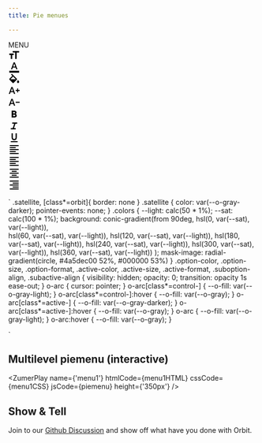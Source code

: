 ```yaml
---
title: Pie menues

---
```



<div class="bigbang ">
  <div class="gravity-spot">
    <div class="orbit-6 shrink-30 colors option-color"></div>
    <div class="orbit-0">
      <div class="satellite at-center">MENU</div>
    </div>
    <div class="orbit-3">
      <o-arc class="grow-1x control-size" onmouseup="handleClick('size')"></o-arc>
      <o-arc class="grow-1x control-format" onmouseup="handleClick('format')"></o-arc>
      <o-arc class="grow-1x control-color" onmouseup="handleClick('color')"></o-arc>
    </div>
    <div class="orbit-4 shrink-10">
      <o-arc class="shrink-60 active-size"></o-arc>
      <o-arc class="shrink-60 active-format"></o-arc>
      <o-arc class="shrink-60 active-color"></o-arc>
    </div>
    <div class="orbit-3 from-60">
      <div class="satellite ">
        <div class="capsule">
          <svg xmlns="http://www.w3.org/2000/svg" height="24px" viewBox="0 -960 960 960" width="24px" fill="var(--o-gray-darker)"><path d="M560-160v-520H360v-120h520v120H680v520H560Zm-360 0v-320H80v-120h360v120H320v320H200Z"/></svg>
        </div>
      </div>
      <div class="satellite ">
        <div class="capsule">
          <svg xmlns="http://www.w3.org/2000/svg" height="24px" viewBox="0 -960 960 960" width="24px" fill="var(--o-gray-darker)"><path d="M80 0v-160h800V0H80Zm140-280 210-560h100l210 560h-96l-50-144H368l-52 144h-96Zm176-224h168l-82-232h-4l-82 232Z"/></svg>
        </div>
      </div>
      <div class="satellite ">
        <div class="capsule">
          <svg xmlns="http://www.w3.org/2000/svg" height="24px" viewBox="0 -960 960 960" width="24px" fill="var(--o-gray-darker)"><path d="M346-140 100-386q-10-10-15-22t-5-25q0-13 5-25t15-22l230-229-106-106 62-65 400 400q10 10 14.5 22t4.5 25q0 13-4.5 25T686-386L440-140q-10 10-22 15t-25 5q-13 0-25-5t-22-15Zm47-506L179-432h428L393-646Zm399 526q-36 0-61-25.5T706-208q0-27 13.5-51t30.5-47l42-54 44 54q16 23 30 47t14 51q0 37-26 62.5T792-120Z"/></svg>
        </div>
      </div>
    </div>
    <div class="orbit-5 shrink-70 range-120 option-size">
      <o-arc class="outer-orbit grow-1x"></o-arc>
      <o-arc class="outer-orbit grow-1x"></o-arc>
      <div class="satellite outer-orbit grow-1x angle-30">
        <div class="capsule">
          <svg xmlns="http://www.w3.org/2000/svg" height="24px" viewBox="0 -960 960 960" width="24px" fill="var(--o-gray-darker)"><path d="m40-200 210-560h100l210 560h-96l-51-143H187l-51 143H40Zm176-224h168l-82-232h-4l-82 232Zm504 104v-120H600v-80h120v-120h80v120h120v80H800v120h-80Z"/></svg>
        </div>
      </div>
      <div class="satellite outer-orbit grow-1x angle-90">
        <div class="capsule">
          <svg xmlns="http://www.w3.org/2000/svg" height="24px" viewBox="0 -960 960 960" width="24px" fill="var(--o-gray-darker)"><path d="m40-200 210-560h100l210 560h-96l-51-143H187l-51 143H40Zm176-224h168l-82-232h-4l-82 232Zm384-16v-80h320v80H600Z"/></svg>
        </div>
      </div>
    </div>
    <div class="orbit-5 shrink-70 from-120 range-120 option-format ">
      <o-arc class="outer-orbit grow-1x subcontrol-align" onmouseup="handleClick('align', true)"></o-arc>
      <o-arc class="outer-orbit grow-1x subcontrol-bold" onmouseup="handleClick('bold', true)"></o-arc>
      <o-arc class="outer-orbit grow-1x subcontrol-underline" onmouseup="handleClick('underline', true)"></o-arc>
      <o-arc class="outer-orbit grow-1x subcontrol-italic" onmouseup="handleClick('italic', true)"></o-arc>
      <div class="satellite spin-lock box outer-orbit grow-1x   angle-225">
        <div class="capsule">
          <svg xmlns="http://www.w3.org/2000/svg" height="24px" viewBox="0 -960 960 960" width="24px" fill="var(--o-gray-darker)"><path d="M272-200v-560h221q65 0 120 40t55 111q0 51-23 78.5T602-491q25 11 55.5 41t30.5 90q0 89-65 124.5T501-200H272Zm121-112h104q48 0 58.5-24.5T566-372q0-11-10.5-35.5T494-432H393v120Zm0-228h93q33 0 48-17t15-38q0-24-17-39t-44-15h-95v109Z"/></svg>
        </div>
      </div>
      <div class="satellite spin-lock box outer-orbit grow-1x  angle-195">
        <div class="capsule">
          <svg xmlns="http://www.w3.org/2000/svg" height="24px" viewBox="0 -960 960 960" width="24px" fill="var(--o-gray-darker)"><path d="M200-200v-100h160l120-360H320v-100h400v100H580L460-300h140v100H200Z"/></svg>
        </div>
      </div>
      <div class="satellite spin-lock box outer-orbit grow-1x  angle-165">
        <div class="capsule">
          <svg xmlns="http://www.w3.org/2000/svg" height="24px" viewBox="0 -960 960 960" width="24px" fill="var(--o-gray-darker)"><path d="M200-120v-80h560v80H200Zm280-160q-101 0-157-63t-56-167v-330h103v336q0 56 28 91t82 35q54 0 82-35t28-91v-336h103v330q0 104-56 167t-157 63Z"/></svg>
        </div>
      </div>
      <div class="satellite spin-lock box outer-orbit grow-1x angle-135">
        <div class="capsule">
          <svg xmlns="http://www.w3.org/2000/svg" height="24px" viewBox="0 -960 960 960" width="24px" fill="var(--o-gray-darker)"><path d="M120-120v-80h720v80H120Zm0-160v-80h480v80H120Zm0-160v-80h720v80H120Zm0-160v-80h480v80H120Zm0-160v-80h720v80H120Z"/></svg>
        </div>
      </div>
    </div>
    <div class="orbit-6 shrink-10 from-120 range-30">
      <o-arc class="shrink-60 subactive-align"></o-arc>
    </div>
    <div class="orbit-7 shrink-80 from-90 range-90 suboption-align">
      <o-arc class="outer-orbit grow-1x"></o-arc>
      <o-arc class="outer-orbit grow-1x"></o-arc>
      <o-arc class="outer-orbit grow-1x"></o-arc>
      <div class="satellite spin-lock outer-orbit grow-1x angle-165">
        <div class="capsule">
          <svg xmlns="http://www.w3.org/2000/svg" height="24px" viewBox="0 -960 960 960" width="24px" fill="var(--o-gray-darker)"><path d="M120-120v-80h720v80H120Zm0-160v-80h480v80H120Zm0-160v-80h720v80H120Zm0-160v-80h480v80H120Zm0-160v-80h720v80H120Z"/></svg>
        </div>
      </div>
      <div class="satellite spin-lock outer-orbit grow-1x angle-135">
        <div class="capsule">
          <svg xmlns="http://www.w3.org/2000/svg" height="24px" viewBox="0 -960 960 960" width="24px" fill="var(--o-gray-darker)"><path d="M120-120v-80h720v80H120Zm160-160v-80h400v80H280ZM120-440v-80h720v80H120Zm160-160v-80h400v80H280ZM120-760v-80h720v80H120Z"/></svg>
        </div>
      </div>
      <div class="satellite spin-lock outer-orbit grow-1x angle-105">
        <div class="capsule">
          <svg xmlns="http://www.w3.org/2000/svg" height="24px" viewBox="0 -960 960 960" width="24px" fill="var(--o-gray-darker)"><path d="M120-760v-80h720v80H120Zm240 160v-80h480v80H360ZM120-440v-80h720v80H120Zm240 160v-80h480v80H360ZM120-120v-80h720v80H120Z"/></svg>
        </div>
      </div>
    </div>
  </div>
</div>

`
.satellite, [class*=orbit]{
border: none
}
.satellite {
  color: var(--o-gray-darker); 
  pointer-events: none;
}
.colors {
--light: calc(50 * 1%);
--sat: calc(100 * 1%);
background: 
conic-gradient(from 90deg,
  hsl(0, var(--sat), var(--light)),   
  hsl(60, var(--sat), var(--light)), 
  hsl(120, var(--sat), var(--light)),
  hsl(180, var(--sat), var(--light)), 
  hsl(240, var(--sat), var(--light)), 
  hsl(300, var(--sat), var(--light)), 
  hsl(360, var(--sat), var(--light))
);
mask-image: radial-gradient(circle, #4a5dec00 52%, #000000 53%)
}
.option-color, .option-size, .option-format,  .active-color, .active-size, .active-format, .suboption-align, .subactive-align {
  visibility: hidden;
  opacity: 0;
  transition: opacity 1s ease-out;
}
o-arc {
  cursor: pointer;
}
o-arc[class*=control-] {
  --o-fill: var(--o-gray-light); 
}
o-arc[class*=control-]:hover {
  --o-fill: var(--o-gray); 
}
o-arc[class*=active-] {
  --o-fill: var(--o-gray-darker); 
}
o-arc[class*=active-]:hover {
  --o-fill: var(--o-gray); 
}
o-arc {
  --o-fill: var(--o-gray-light); 
}
o-arc:hover {
  --o-fill: var(--o-gray); 
}

`

## Multilevel piemenu (interactive)

<ZumerPlay name={'menu1'}   htmlCode={menu1HTML}  cssCode={menu1CSS} jsCode={piemenu} height={'350px'} />


## Show & Tell

Join to our [Github Discussion](https://github.com/zumerlab/orbit/discussions/15)  and show off what have you done with Orbit.


